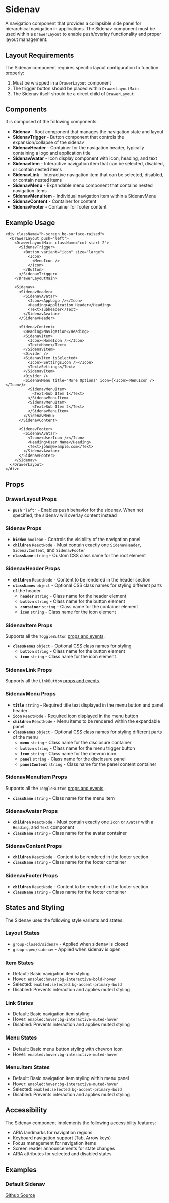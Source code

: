 

<Meta of={SidenavStories} />

# Sidenav

A navigation component that provides a collapsible side panel for hierarchical navigation in applications. The Sidenav component must be used within a `DrawerLayout` to enable push/overlay functionality and proper layout management.

## Layout Requirements

The Sidenav component requires specific layout configuration to function properly:

1. Must be wrapped in a `DrawerLayout` component
2. The trigger button should be placed within `DrawerLayoutMain`
3. The Sidenav itself should be a direct child of `DrawerLayout`

## Components

It is composed of the following components:
- **Sidenav** - Root component that manages the navigation state and layout
- **SidenavTrigger** - Button component that controls the expansion/collapse of the sidenav
- **SidenavHeader** - Container for the navigation header, typically containing a logo and application title
- **SidenavAvatar** - Icon display component with icon, heading, and text
- **SidenavItem** - Interactive navigation item that can be selected, disabled, or contain nested items
- **SidenavLink** - Interactive navigation item that can be selected, disabled, or contain nested items
- **SidenavMenu** - Expandable menu component that contains nested navigation items
- **SidenavMenuItem** - Individual navigation item within a SidenavMenu
- **SidenavContent** - Container for content
- **SidenavFooter** - Container for footer content

## Example Usage

```tsx
<div className="h-screen bg-surface-raised">
  <DrawerLayout push="left">
    <DrawerLayoutMain className="col-start-2">
      <SidenavTrigger>
        <Button variant="icon" size="large">
          <Icon>
            <MenuIcon />
          </Icon>
        </Button>
      </SidenavTrigger>
    </DrawerLayoutMain>

    <Sidenav>
      <SidenavHeader>
        <SidenavAvatar>
          <Icon><AppLogo /></Icon>
          <Heading>Application Header</Heading>
          <Text>subheader</Text>
        </SidenavAvatar>
      </SidenavHeader>

      <SidenavContent>
        <Heading>Navigation</Heading>
        <SidenavItem>
          <Icon><HomeIcon /></Icon>
          <Text>Home</Text>
        </SidenavItem>
        <Divider />
        <SidenavItem isSelected>
          <Icon><SettingsIcon /></Icon>
          <Text>Settings</Text>
        </SidenavItem>
        <Divider />
        <SidenavMenu title="More Options" icon={<Icon><MenuIcon /></Icon>}>
          <SidenavMenuItem>
            <Text>Sub Item 1</Text>
          </SidenavMenuItem>
          <SidenavMenuItem>
            <Text>Sub Item 2</Text>
          </SidenavMenuItem>
        </SidenavMenu>
      </SidenavContent>

      <SidenavFooter>
        <SidenavAvatar>
          <Icon><UserIcon /></Icon>
          <Heading>User Name</Heading>
          <Text>john@example.com</Text>
        </SidenavAvatar>
      </SidenavFooter>
    </Sidenav>
  </DrawerLayout>
</div>
```

## Props

### DrawerLayout Props
- **`push`** `"left"` - Enables push behavior for the sidenav. When not specified, the sidenav will overlay content instead

### Sidenav Props
- **`hidden`** `boolean` - Controls the visibility of the navigation panel
- **`children`** `ReactNode` - Must contain exactly one `SidenavHeader`, `SidenavContent`, and `SidenavFooter`
- **`className`** `string` - Custom CSS class name for the root element

### SidenavHeader Props
- **`children`** `ReactNode` - Content to be rendered in the header section
- **`classNames`** `object` - Optional CSS class names for styling different parts of the header
  - **`header`** `string` - Class name for the header element
  - **`button`** `string` - Class name for the button element
  - **`container`** `string` - Class name for the container element
  - **`icon`** `string` - Class name for the icon element

### SidenavItem Props
Supports all the `ToggleButton` [props and events](?path=/story/components-button--toggle).
- **`classNames`** `object` - Optional CSS class names for styling
  - **`button`** `string` - Class name for the button element
  - **`icon`** `string` - Class name for the icon element

### SidenavLink Props
Supports all the `LinkButton` [props and events](?path=/story/components-button--link).

### SidenavMenu Props
- **`title`** `string` - Required title text displayed in the menu button and panel header
- **`icon`** `ReactNode` - Required icon displayed in the menu button
- **`children`** `ReactNode` - Menu items to be rendered within the expandable panel
- **`classNames`** `object` - Optional CSS class names for styling different parts of the menu
  - **`menu`** `string` - Class name for the disclosure container
  - **`button`** `string` - Class name for the menu trigger button
  - **`icon`** `string` - Class name for the chevron icon
  - **`panel`** `string` - Class name for the disclosure panel
  - **`panelContent`** `string` - Class name for the panel content container

### SidenavMenuItem Props
Supports all the `ToggleButton` [props and events](?path=/story/components-button--toggle).
- **`className`** `string` - Class name for the menu item

### SidenavAvatar Props
- **`children`** `ReactNode` - Must contain exactly one `Icon` or `Avatar` with a `Heading`, and `Text` component
- **`className`** `string` - Class name for the avatar container

### SidenavContent Props
- **`children`** `ReactNode` - Content to be rendered in the footer section
- **`className`** `string` - Class name for the footer container

### SidenavFooter Props
- **`children`** `ReactNode` - Content to be rendered in the footer section
- **`className`** `string` - Class name for the footer container

## States and Styling

The Sidenav uses the following style variants and states:

### Layout States
- `group-closed/sidenav` - Applied when sidenav is closed
- `group-open/sidenav` - Applied when sidenav is open

### Item States
- Default: Basic navigation item styling
- Hover: `enabled:hover:bg-interactive-bold-hover`
- Selected: `enabled:selected:bg-accent-primary-bold`
- Disabled: Prevents interaction and applies muted styling

### Link States
- Default: Basic navigation item styling
- Hover: `enabled:hover:bg-interactive-muted-hover`
- Disabled: Prevents interaction and applies muted styling

### Menu States
- Default: Basic menu button styling with chevron icon
- Hover: `enabled:hover:bg-interactive-muted-hover`

### Menu.Item States
- Default: Basic navigation item styling within menu panel
- Hover: `enabled:hover:bg-interactive-muted-hover`
- Selected: `enabled:selected:bg-accent-primary-bold`
- Disabled: Prevents interaction and applies muted styling

## Accessibility

The Sidenav component implements the following accessibility features:
- ARIA landmarks for navigation regions
- Keyboard navigation support (Tab, Arrow keys)
- Focus management for navigation items
- Screen reader announcements for state changes
- ARIA attributes for selected and disabled states

## Examples

### Default Sidenav
<Canvas of={SidenavStories.Default} />

[Github Source](https://github.com/gohypergiant/standard-toolkit/tree/main/design-toolkit/components/src/components/sidenav)


